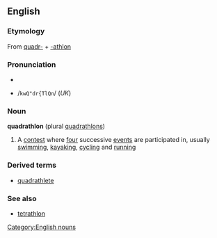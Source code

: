 {{wikipedia}}
==English==
===Etymology===
From [[quadr-]] + [[-athlon]]

===Pronunciation===
*{{IPA|/kwɒˈdræθlɒn/ (''UK'')}}
*{{SAMPA}} /<tt>kwQ"dr{TlQn</tt>/ (''UK'')

===Noun===
'''quadrathlon''' (plural [[quadrathlons]])
#{{sports}} A [[contest]] where [[four]] successive [[events]] are participated in, usually [[swimming]], [[kayaking]], [[cycling]] and [[running]]

===Derived terms===
*[[quadrathlete]]

===See also===
*[[tetrathlon]]

[[Category:English nouns]]